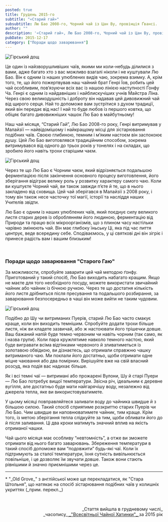 ```yaml
---
posted: true
title: Грудень 2015-го
subtitle: "«Старий гай»"
subsubtitle: Лю Бао 2008-го, Чорний чай із Цан Ву, провінція Ґвансі.
author: ""
description: '«Старий гай», Лю Бао 2008-го, Чорний чай із Цан Ву, провінція Ґвансі.'
pubDate: 2015-12-17
category: ["Поради щодо заварювання"]
---
```



<img class="float-right" src={Image1.src} alt="Гірський дощ" />

Це один із найзворушливіших чаїв, якими ми коли-небудь ділилися з вами, адже багато хто з вас можливо взагалі ніколи і не куштували Лю Бао. Він є одним із наших улюблених видів чаю, зокрема взимку. А, крім того, те, що його пожертвував наш чайний брат Генрі Їов, робить цей чай особливим, пов’язуючи всіх вас із нашою лінією наступності Ґонфу Ча. Генрі є одним із найдавніших і найблискучіших учнів Майстра Ліна. Через свою великодушність і доброту він надавав цей дивовижний чай від щирого серця. Най то допоможе вам зустрітися з духом традиції, який він передає від нас! І най то буде любов із першого ковтка, що обіцяє багато дивовижніших чашок Лю Бао в майбутньому!

Наш чай місяця, “Старий Гай”, Лю Бао 2008-го року, Генрі витримував у Малайзії — найвідомішому і найкращому місці для зістарювання подібних чаїв. Своєю глибиною, темним і м’яким настоєм він заспокоює душу. Цей Лю Бао виготовлявся традиційним способом, зокрема витримувався від одного до трьох років у тонелях і на складах, що зробило його навіть трохи старішим чаєм.

<img class="float-left" src={Image2.src} alt="Гірський дощ" />

Через те що Лю Бао є Чорним чаєм, який відрізняється подальшою ферментацією після закінчення основного процесу виготовлення, його зберігання відіграє велику роль у розвитку характеру самого чаю. Коли ви куштуєте Чорний чай, ви також завжди п’єте й те, що в нього закладено від сховища. Цей чай зберігався в Малайзії з 2008 року, і тому він також несе часточку тої магії, історії та насліддя наших Учителів звідти.

Лю Бао є одним із наших улюблених чаїв, який поєднує силу великого листя старих дерев із оброблянням його людиною, ферментацію від Природи та працю всіх мікроорганізмів, що з плином часу настільки чарівно змінюють чай. Він має глибоку їньську Ці, яка під час пиття центрує, веде всередину себе. Сподіваємось, у ці святкові дні він зігріє і принесе радість вам і вашим близьким!

<p>&nbsp;</p>

### Поради щодо заварювання "Старого Гаю"

За можливости, спробуйте заварити цей чай методою ґонфу. Приготований у такий спосіб, Лю Бао виходить набагато кращим. Якщо не маєте для того необхідного посуду, можете використати звичайний чайник або чайник із бічною ручкою. Через те що достатня кількість його листя дрібниться після пресування та подальшого розбирання, за заварювання безпосередньо в чаші він може вийти не таким чудовим.

<img class="float-right" src={Image3.src} alt="Гірський дощ" />

Подібно до Шу чи витриманих Пуерів, старий Лю Бао часто смакує краще, коли він виходить темнішим. Спробуйте додати трохи більше листя, ніж ви кладете зазвичай, або ж настоювати його трішечки довше. Ваш бажаний напій буде темно червоним чи навіть чорним (так само, як і назва групи). Коли пара кружлятиме навколо темного настою, який буде вигравати всіма відтінками червоного й зливатиметься із золотавою обвідкою, ви дізнаєтесь, що отримали справжню чашку витриманого чаю. Ми поклали його достатньо, щоби отримати одне міцне чаювання або два помірних. Вирішуйте вже на свій власний розсуд, яка подія вас надихає більше.

Як і всі темні чаї — витримані або прожарені Вулони, Шу й старі Пуери — Лю Бао потребує вищої температури. Звісна річ, ідеальним є деревне вугілля, але достатньо буде мати найгарячішу воду, незалежно від джерела тепла, яке ви використовуватимете.

У цьому місяці повправляйтеся заливати воду до чайника швидше й з більшою силою. Такий спосіб сприятиме розкриттю старих Пуерів чи Лю Бао. Чим швидше ви наповнюватимете чайник, тим краще. Крім того, із метою зберігання тепла слідкуйте за тим, щоби обливати його до й після заливання. Ці два кроки матимуть значний вплив на якість отриманої чашки.

Чай цього місяця має особливу “невтомність”, а отже ви зможете отримати від нього багато заварювань. Збереження температури в такий спосіб допоможе вам “подовжити” будь-які чаї. Коли їх підтримують за сталої температури, їхня сутність вивільнюється повільніше, і це дозволяє їм звучати довше. Також вони стають рівнішими й значно приємнішими через це.

---

<p>* "_Old Grove_" з англійської може ще перекладатися, як "Стара Штольня", що натякає на спосіб зістарювання подібних чаїв у колишніх укриттях (_прим. перекл._)</p>

<p>&nbsp;</p>

<p align="right" style="font-size: 0.9rem;">_Стаття вийшла в грудневому числі_<br />_часопису_<a title="globalteahut.org" href="http://www.globalteahut.org/" target="blank" rel="noopener"> _"Всесвітньої Чайної Хатинки"_ </a>за 2015 рік</p>